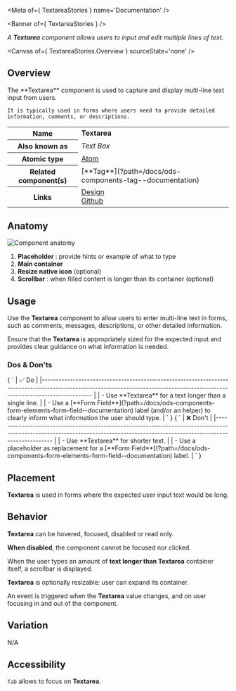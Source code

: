 
<Meta of={ TextareaStories } name='Documentation' />

<Banner of={ TextareaStories } />

_A **Textarea** component allows users to input and edit multiple lines of text._

<Canvas of={ TextareaStories.Overview } sourceState='none' />

## Overview
<div>
  <div id='description'>
    The **Textarea** component is used to capture and display multi-line text input from users.

    It is typically used in forms where users need to provide detailed information, comments, or descriptions.
  </div>
  <table>
    <tbody>
    <tr>
      <th scope="row">Name</th>
      <td><strong>Textarea</strong></td>
    </tr>
    <tr>
      <th scope="row">Also known as</th>
      <td><em>Text Box</em></td>
    </tr>
    <tr>
      <th scope="row">Atomic type</th>
      <td>
        <a href='https://atomicdesign.bradfrost.com/chapter-2/#atoms'>Atom<OdsIcon
          name={ ODS_ICON_NAME.externalLink }
          style={ { fontSize: '.7rem', paddingLeft: '.3rem', paddingRight: '.2rem' } }></OdsIcon></a>
      </td>
    </tr>
    <tr>
      <th scope="row">Related component(s)</th>
      <td>
        [**Tag**](?path=/docs/ods-components-tag--documentation)
      </td>
    </tr>
    <tr>
      <th scope="row">Links</th>
      <td>
        <a href='https://www.figma.com/proto/tIKzHa5KvHHyosgIgyBswB/Design-Tokens'>Design<OdsIcon
          name={ ODS_ICON_NAME.externalLink }
          style={ { fontSize: '.7rem', paddingLeft: '.3rem', paddingRight: '.2rem' } }></OdsIcon></a><br />
        <a href='https://github.com/ovh/design-system/tree/master/packages/components/src/textarea'>Github<OdsIcon
          name={ ODS_ICON_NAME.externalLink }
          style={ { fontSize: '.7rem', paddingLeft: '.3rem', paddingRight: '.2rem' } }></OdsIcon></a>
      </td>
    </tr>
    </tbody>
  </table>
</div>

## Anatomy

![Component anatomy](components/textarea/anatomy.png "Component anatomy")

1. **Placeholder** : provide hints or example of what to type
2. **Main container**
3. **Resize native icon** (optional)
4. **Scrollbar** : when filled content is longer than its container (optional)

## Usage

Use the **Textarea** component to allow users to enter multi-line text in forms, such as comments, messages, descriptions, or other detailed information.

Ensure that the **Textarea** is appropriately sized for the expected input and provides clear guidance on what information is needed.

### Dos & Don'ts
<Markdown>
  { `
| ✅ Do                                                                                                                                                                           |
|------------------------------------------------------------------------------------------------------------------------------------------------------------------------------ |
| - Use **Textarea** for a text longer than a single line.                                                                                                                       |
| - Use a [**Form Field**](?path=/docs/ods-components-form-elements-form-field--documentation) label (and/or an helper) to clearly inform what information the user should type.          |
` }
</Markdown>
<Markdown>
  { `
| ❌ Don't                                                                                                                                                                          |
|-------------------------------------------------------------------------------------------------------------------------------------------------------------------------------- |
| - Use **Textarea** for shorter text.                                                                                                                                             |
| - Use a placeholder as replacement for a [**Form Field**](?path=/docs/ods-components-form-elements-form-field--documentation) label.                                                      |
` }
</Markdown>

## Placement

**Textarea** is used in forms where the expected user input text would be long.

## Behavior

**Textarea** can be hovered, focused, disabled or read only.

**When disabled**, the component cannot be focused nor clicked.

When the user types an amount of **text longer than Textarea** container itself, a scrollbar is displayed.

**Textarea** is optionally resizable: user can expand its container.

An event is triggered when the **Textarea** value changes, and on user focusing in and out of the component.

## Variation

N/A

## Accessibility

`Tab` allows to focus on **Textarea**.
